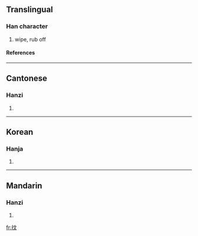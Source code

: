 ==Translingual==
===Han character===
{{Han char|rn=64|rad=手|as=04|sn=7|four=5004<sub>1</sub>|canj=手卜大 (QYK)}}
# wipe, rub off
====References====
{{Han ref|kx=0420.150|dkj=11868|dj=0767.160|hdz=31843.030|uh=6286|ud=25222|bh=A7EE|bd=42990}}
----
==Cantonese==
===Hanzi===
{{yue-hanzi|jyut=|y=man5}}
# {{defn|Cantonese}}
----
==Korean==
===Hanja===
{{ko-hanja|hangeul=문|eumhun=|rv=mun|mr=mun|y=mun}}
# {{defn|Korean}}
----
==Mandarin==
===Hanzi===
{{cmn-hanzi|pin=[[wèn]] (wen4)|wg=wen<sup>4</sup>}}
# {{defn|Mandarin}}

[[fr:抆]]